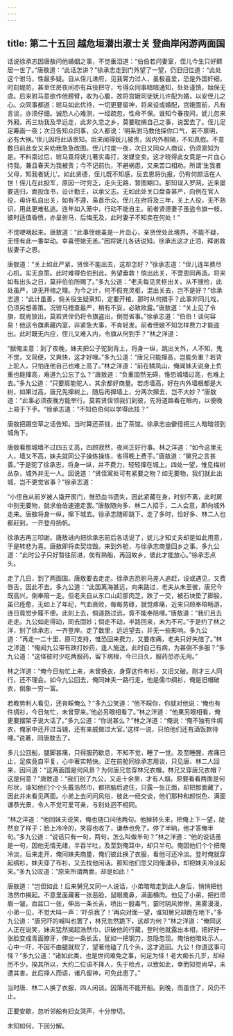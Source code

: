 ```yaml
---
---
---
```

title: 第二十五回 越危垣潜出淑士关 登曲岸闲游两面国
---



话说徐承志因唐敖问他婚姻之事，不觉垂泪道：“伯伯若问妻室，侄儿今生只好鳏居一世了。”唐敖道：“此话怎讲？”徐承志走到门外望了一望，仍旧归位道：“此处这个驸马，性最多疑。自从侄儿进府，见我膂力过人，虽极喜爱，恐是外国奸细，时刻堤防，甚至住房夜间亦有兵役把守，亏得众同事暗暗通知，处处谨慎，始保无虞。后来驸马意欲作他膀臂，收为心腹，故将宫娥司徒妩儿许配为婚，以安侄儿之心。众同事都道：驸马如此优待，一切更要留神，将来设或婚配，宫娥面前，凡有言谈，亦须仔细。诚恐人心难测，一经疏忽，性命不保。谁知今春夜间，妩儿忽来外厢，再三劝我及早远走，此非久恋之乡，莫要耽搁自己之事，说罢去了。侄儿足足筹画一夜；次日告知众同事，众人都说：‘明系驸马教他探你口气，若不禀明，必有大祸。’侄儿因将此话禀知。后来闻得妩儿被责，因内外相隔，不知真假。不意数日前此女又来劝我急急改图。侄儿忖度一夜，次日又同众人商议，仍须禀知为是。不料禀过后，驸马竟将妩儿著实毒打，发媒变卖。这才晓得此女竟是一片血心待我。兼且春天为我被责；今不记前仇，不避祸患，又来苦口相劝。所谓‘生我者父母，知我者妩儿’。如此贤德，侄儿既不知感，反去恩将仇报，仍有何颜活在人世！侄儿在此投军，原因一时穷乏，走头无路，暂图糊口。那知误入罗网。近来屡要逃归，面投血书，设计勤王，以承父志。无如此处关口盘查甚严，向例在官人役，毋许私自出关，如有不遵，枭首示众。侄儿在府将及三年，关上人役，无不熟识，用此更难私逃。连年如入笼中，行动不能自主。前者贤德妻子虽盗令旗一枝，彼时适值昏愤，亦呈驸马，后悔无及，此时妻子不知卖在何处！”

不觉哽咽起来。唐敖道：“此事侄媳虽是一片血心，亲贤侄处此境界，不能不疑，无怪有此一番举动。幸喜侄媳无恙。”因将妩儿各话说知。徐承志这才止泪，拜谢救拔妻子之恩。

唐敖道：“关上如此严紧，贤侄不能出去，这却怎好？”徐承志道：“侄儿连年费尽心机，实无良策。此时难得伯伯到此，务望垂救！倘出此关，不啻恩同再造。将来如有出头之日，莫非伯伯所赐了。”多九公道：“老夫每见灵枢出关，从不搜检，此处虽严，谅无开棺之理。为今之计，何不假充灵枢，混出关去，岂不是好？”徐承志道：“此计虽善，倘关役生疑禀知，定要开棺，那时从何措手？此事非同儿戏，仍须另想善策。况驸马稽查最严，稍有不妥，必致败露。”唐敖道：“关上见了令旗，既肯放出，莫若贤侄仍将令旗盗出，倒觉省事。”徐承志道：“伯伯！谈何容易！他这令旗素藏内室，非紧急大事，不肯轻发。前者侄媳不知怎样费力才能盗出。此时既无内应，侄儿又难入内，令旗从何到手？”林之洋道：

“据俺主意：到了夜晚，妹夫把公子驼到背上，将身一纵，跳出关外，人不知，鬼不觉，又简便，又爽快，这才好哩。”多九公道：“唐兄只能撺高，岂能负重？若背上驼人，只怕连他自己也难上高了。”林之洋道：“前在鳞凤山，俺闻妹夫说身上负重也能撺高，难道九公忘了么？”唐敖道：“负重固然无碍，惟恐城墙过高，也难上去。”多九公道：“只要肩能驼人，其余都好商量。若虑墙高，好在内外墙根都是大树，如果过高，唐兄先撺树上，随后再撺墙上，分两次撺去，岂不大妙？”唐敖道：“此事必须夜晚方能举行。莫若贤侄领我们到彼，先将道路看在眼内，以便晚上易于下手。“徐承志道：“不知伯伯何以学得此技？”

唐敖把蹑空草之话告知。当时算还茶钱，出了茶馆。徐承志由僻径把三人暗暗领到城角下。

唐敖看那城墙不过四五丈高，四顾寂然，夜间正好行事。林之洋道：“如今这里无人，墙又不高，妹夫就同公子操练操练，省得晚上费手。”唐敖道：“舅兄之言甚善。”于是驼了徐承志，将身一纵，并不费力，轻轻撺在城上。四处一望，惟见梅树丛杂，城外并无一人。因说道：“贤侄寓处可有紧要之物？如无要物，我们就此出城，岂不更觉省事？”徐承志道：

“小侄自从前岁被人撬开房门，惟恐血书遗失，因此紧藏在身，时刻不离，此时房中别无要物，就求伯伯速速走罢。”唐敖随向多、林二人招手，二人会意，即向城外走来。唐敖将身一纵，撺下城去。徐承志随即跳下。走了多时，恰好多、林二人也都赶到，一齐登舟扬帆。

徐承志再三叩谢。唐敖进内把徐承志前后各话说了，妩儿才知丈夫却是如此用意，于是转悲为喜。唐敖即将卖契烧毁。来到外舱，与徐承志商量回乡之事。多九公道：“此时公子只好暂往前进，俟有熟船，再回故乡，彼此才能放心。”徐承志点头。

走了几日，到了两面国。唐敖要去走走。徐承志恐驸马差人追赶，设或遇见，又费唇舌，因此不去。多九公道：“此国离海甚远，向来路过，老夫从未至彼，唐兄今既高兴，倒奉陪一走。但老夫自从东口山赶那肉芝，跌了一交，被石块垫了脚胫，虽已痊愈，无如上了年纪，气血衰败，每每劳碌，就觉疼痛，近来只顾奉陪畅游，连日竟觉步履不便。此刻上去，倘道路过远，竟不能奉陪哩。”唐敖道：“我们且去走走。九公如走得动，同去固妙；倘走不动，半路回来，未为不可。”于是约了林之洋，别了徐承志，一齐登岸。走了数里，远远望去，并无一些影响。多九公道：“再走一二十里，原可支持，惟恐回来费力，又要疼痛，老夫只好失陪了。”林之洋道：“俺闻九公带有跌打妙药，逢人施送，此时自己有病，为甚倒不多服？”多九公道：“这怪彼时少吃两服药，留下病根，今已日久，服药恐亦无用。”

林之洋道：“俺今日匆忙上来，未曾换衣，身穿这件布衫，又旧又破。刚才三人同行，还不理会。如今九公回去，俺同妹夫一路行走，他是儒巾绸衫，俺是旧帽破衣，倒象一穷一富。

若教势利人看见，还肯睬俺么？”多九公笑道：“他不睬你，你就对他说：‘俺也有件绸衫，今日匆忙，未曾穿来。’他必另眼相看了。”林之洋道：“他果另眼相看，俺更要摆架子说大话了。”多九公道：“你说甚么？”林之洋道：“俺说：‘俺不独有件绸衣，俺家中还开过当铺，还有亲戚做过大官。’这样一说，只怕他们还有酒饭款待哩。”说著，同唐敖去了。

多儿公回船，腿脚甚痛，只得服药歇息，不知不觉，睡了一觉。及至睡醒，疼痛已止，足疾竟自平复，心中著实畅快。正在前舱同徐承志用谈，只见唐、林二人回来，因问道：“这两面国是何风景？为何唐兄忽穿林兄衣帽，林兄又穿唐兄衣帽？这是何意？”唐敖道：“我们别了九公，又走十余里，才有人烟。原要看看两面是何形状，谁知他们个个头戴浩然巾，都把脑后遮住，只露一张正面，却把那面藏了，因此并未看见两面。小弟上去问问风俗，彼此一经交谈，他们那种和颜悦色、满面谦恭光景，令人不觉可爱可亲，与别处迥不相同。

”林之洋道：“他同妹夫说笑，俺也随口问他两句。他掉转头来，把俺上下一望，陡然变了样子：脸上冷冷的，笑容也收了，谦恭也免了。停了半晌，他才答俺半句。”多九公道：“说话只有一句，两句，怎么叫做半句？”林之洋道：“他的说话虽是一句，因他无情无绪，半吞半吐，及至到俺耳中，却只半句。俺因他们个个把俺冷淡，后来走开，俺同妹夫商量，俺们彼此换了衣服，看他可还冷淡。登时俺就穿起绸衫，妹夫穿了布衫，又去找他闲话。那知他们忽又同俺谦恭，却把妹夫冷淡起来。”多九公叹道：“原来所谓两面，却是如此！”

唐敖道：“岂但如此！后来舅兄又同一人说话，小弟暗暗走到此人身后，悄悄把他浩然巾揭起。不意里面藏著一张恶脸，鼠眼鹰鼻，满面横肉。他见了小弟，把扫帚眉一皱，血盆口一张，伸出一条长舌，喷出一股毒气，霎时阴风惨惨，黑雾漫漫，小弟一见，不觉大叫一声：‘吓杀我了！’再向对面一望，谁知舅兄却跪在地下。”多九公道：“唐兄吓的喊叫也罢了，林兄忽然跪下，这却为何？”林之洋道：“俺同这人正在说笑，妹夫猛然揭起浩然巾，识破他的行藏，登时他就露出本相，把好好一张脸变成青面獠牙，伸出一条长舌，犹如一把钢刀，忽隐忽现。俺怕他暗处示人，心中一吓，不因不由腿就软了，望著他磕了几个头，这才逃回。九公！你道这事可怪？”多九公道：“诸如此类，也是世间难免之事，何足为怪！老大痴长几岁，却经历不少。揆其所以，大约二位语不择人，失于检点，以致如此，幸而知觉尚早，未遭其害。此后择人而语，诸凡留神，可免此患了。”

当时唐、林二人换了衣服，四人闲谈。因落雨不能开船。到晚，雨虽住了，风仍不止。

正要安歇，忽听邻船有妇女哭声，十分惨切。

未知如何，下回分解。